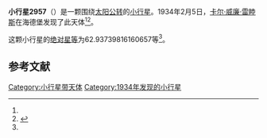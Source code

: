 {{Infobox planet
| bgcolour = #FFFFC0
| name = 2957 Tatsuo
| symbol = 
| image = 
| caption = 
| discovery = yes
| discovery_ref = 
| discoverer = [[卡尔·威廉·雷睦斯|卡尔·威廉·雷睦斯]]
| discovery_site = [[海德堡|海德堡]] 
| discovered = 1934年2月5日
| designations = yes
| mp_name = 
| named_after = 
| alt_names = 1934 CB1/ 1935 FM / 1937 TM / 1952 OD / 1957 MB / 1958 TM1 / 1962 KC / 1978 LO / 1983 LA / A899 JA
| mp_category = [[主带小行星|主带小行星]]
| orbit_ref = <ref name="a">[http://ssd.jpl.nasa.gov/sbdb.cgi?sstr=2957 2957 Tatsuo] {{Wayback|url=http://ssd.jpl.nasa.gov/sbdb.cgi?sstr=2957 |date=20200820022734 }}，小行星數據庫瀏覽器（JPL Small-Body Database Browser）－[[美国国家航空航天局|美国国家航空航天局]]喷气推进实验室</ref>
| epoch = 2456400.5 (2013年4月18日更新)
| aphelion = {{convert|3.296748371110613|AU|km|3|abbr=on|lk=out}}
| perihelion = {{convert|2.741311704671547|AU|km|3|abbr=on}}
| semimajor = {{convert|3.01903003789108|AU|km|3|abbr=on}}
| eccentricity = 0.091989258
| period = 1916.01797 [[日|日]]<br />5.25[[儒略年|儒略年]]
| avg_speed = 
| inclination = 8.71390757840541
| asc_node = 249.4358372398484
| mean_anomaly = 
| arg_peri = 62.93739816160657
| satellites = 
| physical_characteristics = yes
| dimensions = 
| mass = 
| density = 
| surface_grav = 
| escape_velocity = 
| sidereal_day = 
| axial_tilt = 
| pole_ecliptic_lat = 
| pole_ecliptic_lon = 
| albedo = 
| temperatures= 
| temp_name1 = 
| mean_temp_1 = 
| max_temp_1 = 
| temp_name2 = 
| max_temp_2 = 
| spectral_type = 
| abs_magnitude = 62.93739816160657
}}

'''小行星2957'''（{{lang-en|2957 Tatsuo}}）是一颗围绕[[太阳|太阳]][[公转|公转]]的[[小行星|小行星]]。1934年2月5日，[[卡尔·威廉·雷睦斯|卡尔·威廉·雷睦斯]]在海德堡发现了此天体<ref name="a" /><ref>{{cite news|title=小行星列表|url=http://cfa-www.harvard.edu/iau/lists/NumberedMPs.txt|accessdate=2013-07-08|newspaper=哈佛大学|archive-date=2008-05-17|archive-url=https://web.archive.org/web/20080517010638/http://cfa-www.harvard.edu/iau/lists/NumberedMPs.txt|dead-url=no}}</ref>。

这颗小行星的[[绝对星等|绝对星等]]为62.93739816160657等<ref name="a" />。

==参考文献==
{{reflist}}
{{Minor Planet Number|[[小行星2956|小行星2956]]|[[小行星2958|小行星2958]]}}

{{小天体}}

[[Category:小行星带天体|Category:小行星带天体]]
[[Category:1934年发现的小行星|Category:1934年发现的小行星]]

{{asteroid-stub}}